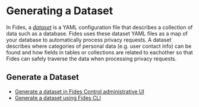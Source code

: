 
# Generating a Dataset

In Fides, a [_dataset_](/dev-docs/privacy-requests/datasets) is a YAML configuration file that describes a collection of data such as a database. Fides uses these dataset YAML files as a map of your database to automatically process privacy requests. A dataset describes where categories of personal data (e.g. user contact info) can be found and how fields in tables or collections are related to eachother so that Fides can safely traverse the data when processing privacy requests. 

## Generate a Dataset

* [Generate a dataset in Fides Control administrative UI](/dev-docs/privacy-requests/datasets/generate-datasets/generate-datasets-ui)
* [Generate a dataset using Fides CLI](/dev-docs/privacy-requests/datasets/generate-datasets/generate-datasets-cli)